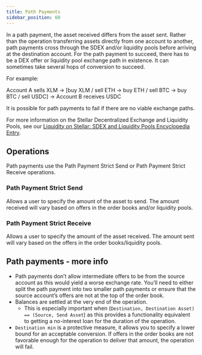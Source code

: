```yaml
---
title: Path Payments
sidebar_position: 60
---
```


In a path payment, the asset received differs from the asset sent. Rather than the operation transferring assets directly from one account to another, path payments cross through the SDEX and/or liquidity pools before arriving at the destination account. For the path payment to succeed, there has to be a DEX offer or liquidity pool exchange path in existence. It can sometimes take several hops of conversion to succeed.

For example:

Account A sells XLM → [buy XLM / sell ETH → buy ETH / sell BTC → buy BTC / sell USDC] → Account B receives USDC

It is possible for path payments to fail if there are no viable exchange paths.

For more information on the Stellar Decentralized Exchange and Liquidity Pools, see our [Liquidity on Stellar: SDEX and Liquidity Pools Encyclopedia Entry](../../fundamentals/liquidity-on-stellar-sdex-liquidity-pools.mdx).

## Operations

Path payments use the Path Payment Strict Send or Path Payment Strict Receive operations.

### Path Payment Strict Send

Allows a user to specify the amount of the asset to send. The amount received will vary based on offers in the order books and/or liquidity pools.

### Path Payment Strict Receive

Allows a user to specify the amount of the asset received. The amount sent will vary based on the offers in the order books/liquidity pools.

## Path payments - more info

- Path payments don’t allow intermediate offers to be from the source account as this would yield a worse exchange rate. You’ll need to either split the path payment into two smaller path payments or ensure that the source account’s offers are not at the top of the order book.
- Balances are settled at the very end of the operation.
  - This is especially important when (`Destination, Destination Asset) == (Source, Send Asset`) as this provides a functionality equivalent to getting a no-interest loan for the duration of the operation.
- `Destination min` is a protective measure, it allows you to specify a lower bound for an acceptable conversion. If offers in the order books are not favorable enough for the operation to deliver that amount, the operation will fail.
